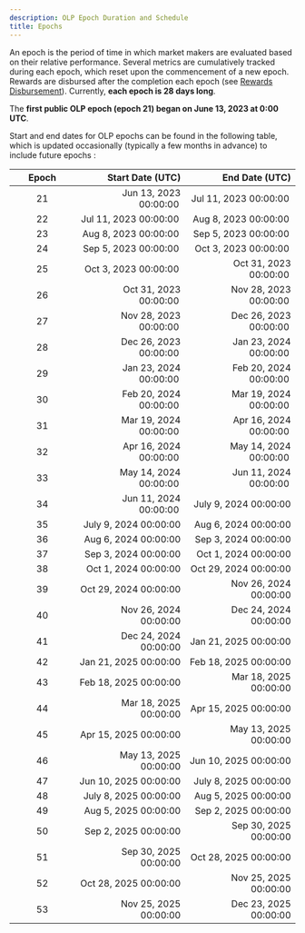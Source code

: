 ```yaml
---
description: OLP Epoch Duration and Schedule
title: Epochs
---
```


An epoch is the period of time in which market makers are evaluated based on their relative performance. Several metrics are cumulatively tracked during each epoch, which reset upon the commencement of a new epoch. Rewards are disbursed after the completion each epoch (see [Rewards Disbursement](./reward-disbursements/)). Currently, **each epoch is 28 days long**.&#x20;

The **first public OLP epoch (epoch 21) began on June 13, 2023 at 0:00 UTC**.

Start and end dates for OLP epochs can be found in the following table, which is updated occasionally (typically a few months in advance) to include future epochs :&#x20;

<table><thead><tr><th width="99.33333333333331" align="center">Epoch</th><th align="right">Start Date (UTC)</th><th align="right">End Date (UTC)</th></tr></thead><tbody><tr><td align="center">21</td><td align="right">Jun 13, 2023 00:00:00 </td><td align="right">Jul 11, 2023 00:00:00 </td></tr><tr><td align="center">22</td><td align="right">Jul 11, 2023 00:00:00 </td><td align="right">Aug 8, 2023 00:00:00 </td></tr><tr><td align="center">23</td><td align="right">Aug 8, 2023 00:00:00 </td><td align="right">Sep 5, 2023 00:00:00 </td></tr><tr><td align="center">24</td><td align="right">Sep 5, 2023 00:00:00 </td><td align="right">Oct 3, 2023 00:00:00 </td></tr><tr><td align="center">25</td><td align="right">Oct 3, 2023 00:00:00 </td><td align="right">Oct 31, 2023 00:00:00 </td></tr><tr><td align="center">26</td><td align="right">Oct 31, 2023 00:00:00 </td><td align="right">Nov 28, 2023 00:00:00 </td></tr><tr><td align="center">27</td><td align="right">Nov 28, 2023 00:00:00 </td><td align="right">Dec 26, 2023 00:00:00 </td></tr><tr><td align="center">28</td><td align="right">Dec 26, 2023 00:00:00 </td><td align="right">Jan 23, 2024 00:00:00 </td></tr><tr><td align="center">29</td><td align="right">Jan 23, 2024 00:00:00 </td><td align="right">Feb 20, 2024 00:00:00 </td></tr><tr><td align="center">30</td><td align="right">Feb 20, 2024 00:00:00 </td><td align="right">Mar 19, 2024 00:00:00 </td></tr><tr><td align="center">31</td><td align="right">Mar 19, 2024 00:00:00 </td><td align="right">Apr 16, 2024 00:00:00 </td></tr><tr><td align="center">32</td><td align="right">Apr 16, 2024 00:00:00 </td><td align="right">May 14, 2024 00:00:00 </td></tr><tr><td align="center">33</td><td align="right">May 14, 2024 00:00:00 </td><td align="right">Jun 11, 2024 00:00:00 </td></tr><tr><td align="center">34</td><td align="right">Jun 11, 2024 00:00:00 </td><td align="right">July 9, 2024 00:00:00</td></tr><tr><td align="center">35</td><td align="right">July 9, 2024 00:00:00</td><td align="right">Aug 6, 2024 00:00:00</td></tr><tr><td align="center">36</td><td align="right">Aug 6, 2024 00:00:00</td><td align="right">Sep 3, 2024 00:00:00</td></tr><tr><td align="center">37</td><td align="right">Sep 3, 2024 00:00:00</td><td align="right">Oct 1, 2024 00:00:00</td></tr><tr><td align="center">38</td><td align="right">Oct 1, 2024 00:00:00</td><td align="right">Oct 29, 2024 00:00:00</td></tr><tr><td align="center">39</td><td align="right">Oct 29, 2024 00:00:00</td><td align="right">Nov 26, 2024 00:00:00</td></tr><tr><td align="center">40</td><td align="right">Nov 26, 2024 00:00:00</td><td align="right">Dec 24, 2024 00:00:00</td></tr><tr><td align="center">41</td><td align="right">Dec 24, 2024 00:00:00</td><td align="right">Jan 21, 2025 00:00:00</td></tr><tr><td align="center">42</td><td align="right">Jan 21, 2025 00:00:00</td><td align="right">Feb 18, 2025 00:00:00</td></tr><tr><td align="center">43</td><td align="right">Feb 18, 2025 00:00:00</td><td align="right">Mar 18, 2025 00:00:00</td></tr><tr><td align="center">44</td><td align="right">Mar 18, 2025 00:00:00</td><td align="right">Apr 15, 2025 00:00:00</td></tr><tr><td align="center">45</td><td align="right">Apr 15, 2025 00:00:00</td><td align="right">May 13, 2025 00:00:00</td></tr><tr><td align="center">46</td><td align="right">May 13, 2025 00:00:00</td><td align="right">Jun 10, 2025 00:00:00</td></tr><tr><td align="center">47</td><td align="right">Jun 10, 2025 00:00:00</td><td align="right">July 8, 2025 00:00:00</td></tr><tr><td align="center">48</td><td align="right">July 8, 2025 00:00:00</td><td align="right">Aug 5, 2025 00:00:00</td></tr><tr><td align="center">49</td><td align="right">Aug 5, 2025 00:00:00</td><td align="right">Sep 2, 2025 00:00:00</td></tr><tr><td align="center">50</td><td align="right">Sep 2, 2025 00:00:00</td><td align="right">Sep 30, 2025 00:00:00</td></tr><tr><td align="center">51</td><td align="right">Sep 30, 2025 00:00:00</td><td align="right">Oct 28, 2025 00:00:00</td></tr><tr><td align="center">52</td><td align="right">Oct 28, 2025 00:00:00</td><td align="right">Nov 25, 2025 00:00:00</td></tr><tr><td align="center">53</td><td align="right">Nov 25, 2025 00:00:00</td><td align="right">Dec 23, 2025 00:00:00</td></tr></tbody></table>

